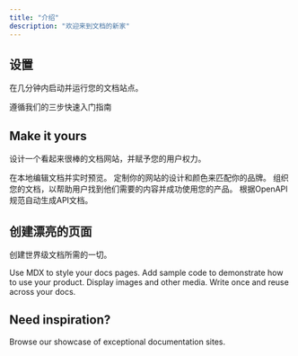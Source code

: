 ```yaml
---
title: "介绍"
description: "欢迎来到文档的新家"
---
```


## 设置

在几分钟内启动并运行您的文档站点。

<Card title="从这里开始" icon="rocket" horizontal href="/quickstart">
  遵循我们的三步快速入门指南
</Card>

## <Tooltip tip="">Make it yours</Tooltip>

设计一个看起来很棒的文档网站，并赋予您的用户权力。

<Columns cols={2}>
  <Card title="本地编辑" icon="pen-to-square" iconType="regular" href="/development">
    在本地编辑文档并实时预览。
  </Card>
  <Card title="定制您的网站" icon="palette" href="/essentials/settings">
    定制你的网站的设计和颜色来匹配你的品牌。
  </Card>
  <Card title="设置导航" icon="map" href="/essentials/navigation">
    组织您的文档，以帮助用户找到他们需要的内容并成功使用您的产品。
  </Card>
  <Card title="API文档" icon="terminal" href="/api-reference/introduction">
    根据OpenAPI规范自动生成API文档。
  </Card>
</Columns>

## 创建漂亮的页面

创建世界级文档所需的一切。

<Columns cols={2}>
  <Card title="Write with MDX" icon="pen-fancy" href="/essentials/markdown">
    Use MDX to style your docs pages.
  </Card>
  <Card title="Code samples" icon="code" href="/essentials/code">
    Add sample code to demonstrate how to use your product.
  </Card>
  <Card title="Images" icon="image" href="/essentials/images">
    Display images and other media.
  </Card>
  <Card title="Reusable snippets" icon="recycle" href="/essentials/reusable-snippets">
    Write once and reuse across your docs.
  </Card>
</Columns>

## Need inspiration?

<Card title="See complete examples" icon="stars" href="https://mintlify.com/customers">
  Browse our showcase of exceptional documentation sites.
</Card>